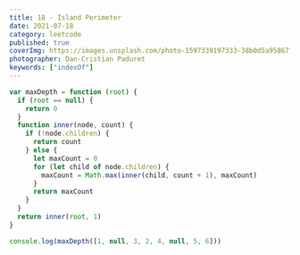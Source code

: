 ```yaml
---
title: 18 - Island Perimeter
date: 2021-07-18
category: leetcode
published: true
coverImg: https://images.unsplash.com/photo-1597339197333-38b0d5a95867?ixlib=rb-1.2.1&ixid=MnwxMjA3fDB8MHxwaG90by1wYWdlfHx8fGVufDB8fHx8&auto=format&fit=crop&w=1593&q=80
photographer: Dan-Cristian Paduret
keywords: ["indexOf"]
---
```


```js
var maxDepth = function (root) {
  if (root == null) {
    return 0
  }
  function inner(node, count) {
    if (!node.children) {
      return count
    } else {
      let maxCount = 0
      for (let child of node.children) {
        maxCount = Math.max(inner(child, count + 1), maxCount)
      }
      return maxCount
    }
  }
  return inner(root, 1)
}

console.log(maxDepth([1, null, 3, 2, 4, null, 5, 6]))
```